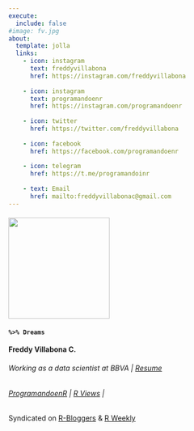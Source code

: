 ```yaml
---
execute:
  include: false
#image: fv.jpg
about:
  template: jolla
  links:
    - icon: instagram
      text: freddyvillabona
      href: https://instagram.com/freddyvillabona
      
    - icon: instagram
      text: programandoenr
      href: https://instagram.com/programandoenr
      
    - icon: twitter
      href: https://twitter.com/freddyvillabona
      
    - icon: facebook
      href: https://facebook.com/programandoenr
      
    - icon: telegram
      href: https://t.me/programandoinr
      
    - text: Email
      href: mailto:freddyvillabonac@gmail.com
---
```


#### ![](a.jpg){width="200"}

#### **`%>% Dreams`**

**Freddy Villabona C.**

###### Working as a data scientist at BBVA \| [Resume](https://docs.google.com/document/d/1tK3Pr6gwD0YipuBWaxsrwVTeCnOuY7V82V6s0LOSIXk/edit?usp=sharing "Resume (ES)")

###### [ProgramandoenR](https://freddyvillabona.github.io/fv/programandoenr.html) \| [R Views](https://rviews.rstudio.com/) \|

Syndicated on [R-Bloggers](https://www.r-bloggers.com/author/dreams/) & [R Weekly](https://rweekly.org/)
